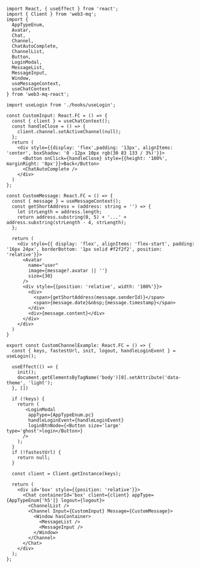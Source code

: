 ```tsx 
import React, { useEffect } from 'react';
import { Client } from 'web3-mq';
import { 
  AppTypeEnum, 
  Avatar,
  Chat, 
  Channel, 
  ChatAutoComplete,
  ChannelList, 
  Button,
  LoginModal,
  MessageList,
  MessageInput,
  Window,
  useMessageContext,
  useChatContext
} from 'web3-mq-react';

import useLogin from './hooks/useLogin';

const CustomInput: React.FC = () => {
  const { client } = useChatContext();
  const handleClose = () => {
    client.channel.setActiveChannel(null);
  };
  return (
    <div style={{display: 'flex',padding: '13px', alignItems: 'center', boxShadow: '0 -12px 10px rgb(30 83 133 / 3%)'}}>
      <Button onClick={handleClose} style={{height: '100%', marginRight: '8px'}}>Back</Button>
      <ChatAutoComplete />
    </div>
  )
};

const CustomMessage: React.FC = () => {
  const { message } = useMessageContext();
  const getShortAddress = (address: string = '') => {
    let strLength = address.length;
    return address.substring(0, 5) + '...' + address.substring(strLength - 4, strLength);
  };

  return (
    <div style={{ display: 'flex', alignItems: 'flex-start', padding: '16px 24px', borderBottom: '1px solid #f2f2f2', position: 'relative'}}>
      <Avatar
        name="user"
        image={message?.avatar || ''}
        size={30} 
      />
      <div style={{position: 'relative', width: '100%'}}>
        <div>
          <span>{getShortAddress(message.senderId)}</span>
          <span>{message.date}&nbsp;{message.timestamp}</span>
        </div>
        <div>{message.content}</div>
      </div>
    </div>
  )
}

export const CustomChannelExample: React.FC = () => {
  const { keys, fastestUrl, init, logout, handleLoginEvent } = useLogin();

  useEffect(() => {
    init();
    document.getElementsByTagName('body')[0].setAttribute('data-theme', 'light');
  }, [])

  if (!keys) {
    return (
       <LoginModal 
        appType={AppTypeEnum.pc}
        handleLoginEvent={handleLoginEvent}
        loginBtnNode={<Button size='large' type='ghost'>login</Button>}
      />
    );
  }
  if (!fastestUrl) {
    return null;
  }

  const client = Client.getInstance(keys);

  return (
    <div id='box' style={{position: 'relative'}}>
      <Chat containerId='box' client={client} appType={AppTypeEnum['h5']} logout={logout}>
        <ChannelList />
        <Channel Input={CustomInput} Message={CustomMessage}>
          <Window hasContainer>
            <MessageList />
            <MessageInput />
          </Window>
        </Channel>
      </Chat>
    </div>
  );
};
```